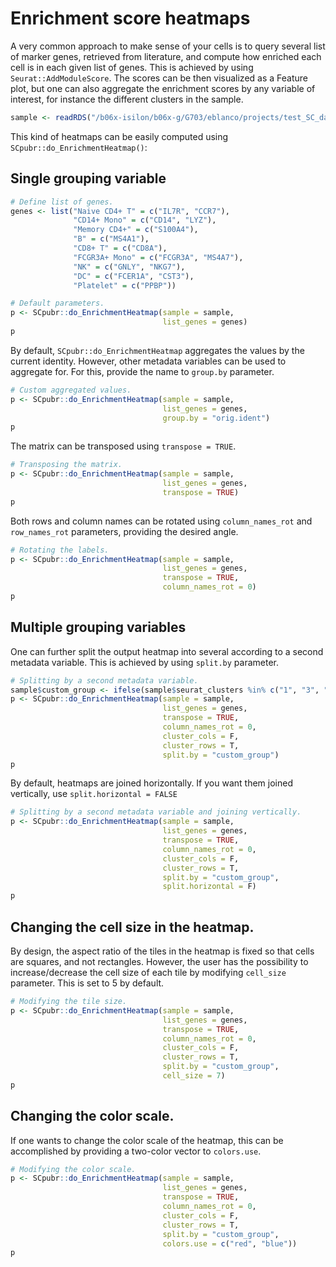 # Enrichment score heatmaps

A very common approach to make sense of your cells is to query several list of marker genes, retrieved from literature, and compute how enriched each cell is in each given list of genes. This is achieved by using `Seurat::AddModuleScore`. The scores can be then visualized as a Feature plot, but one can also aggregate the enrichment scores by any variable of interest, for instance the different clusters in the sample.

```r
sample <- readRDS("/b06x-isilon/b06x-g/G703/eblanco/projects/test_SC_datasets/sc_dataset.rds")
```

This kind of heatmaps can be easily computed using `SCpubr::do_EnrichmentHeatmap()`:

## Single grouping variable

```r
# Define list of genes.
genes <- list("Naive CD4+ T" = c("IL7R", "CCR7"),
              "CD14+ Mono" = c("CD14", "LYZ"),
              "Memory CD4+" = c("S100A4"),
              "B" = c("MS4A1"),
              "CD8+ T" = c("CD8A"),
              "FCGR3A+ Mono" = c("FCGR3A", "MS4A7"),
              "NK" = c("GNLY", "NKG7"),
              "DC" = c("FCER1A", "CST3"),
              "Platelet" = c("PPBP"))

# Default parameters.
p <- SCpubr::do_EnrichmentHeatmap(sample = sample,
                                  list_genes = genes)
p
```
By default, `SCpubr::do_EnrichmentHeatmap` aggregates the values by the current identity. However, other metadata variables can be used to aggregate for. For this, provide the name to `group.by` parameter.

```r
# Custom aggregated values.
p <- SCpubr::do_EnrichmentHeatmap(sample = sample,
                                  list_genes = genes,
                                  group.by = "orig.ident")
p
```

The matrix can be transposed using `transpose = TRUE`.

```r
# Transposing the matrix.
p <- SCpubr::do_EnrichmentHeatmap(sample = sample,
                                  list_genes = genes,
                                  transpose = TRUE)
p
```


Both rows and column names can be rotated using `column_names_rot`  and `row_names_rot` parameters, providing the desired angle.

```r
# Rotating the labels.
p <- SCpubr::do_EnrichmentHeatmap(sample = sample,
                                  list_genes = genes,
                                  transpose = TRUE,
                                  column_names_rot = 0)
p
```

## Multiple grouping variables
One can further split the output heatmap into several according to a second metadata variable. This is achieved by using `split.by` parameter.
```r
# Splitting by a second metadata variable.
sample$custom_group <- ifelse(sample$seurat_clusters %in% c("1", "3", "5", "7", "9"), "Group A", "Group B")
p <- SCpubr::do_EnrichmentHeatmap(sample = sample,
                                  list_genes = genes,
                                  transpose = TRUE,
                                  column_names_rot = 0,
                                  cluster_cols = F,
                                  cluster_rows = T,
                                  split.by = "custom_group")
p
```


By default, heatmaps are joined horizontally. If you want them joined vertically, use `split.horizontal = FALSE`

```r
# Splitting by a second metadata variable and joining vertically.
p <- SCpubr::do_EnrichmentHeatmap(sample = sample,
                                  list_genes = genes,
                                  transpose = TRUE,
                                  column_names_rot = 0,
                                  cluster_cols = F,
                                  cluster_rows = T,
                                  split.by = "custom_group",
                                  split.horizontal = F)
p
```
## Changing the cell size in the heatmap.

By design, the aspect ratio of the tiles in the heatmap is fixed so that cells are squares, and not rectangles. However, the user has the possibility to increase/decrease the cell size of each tile by modifying `cell_size` parameter. This is set to 5 by default.
```r
# Modifying the tile size.
p <- SCpubr::do_EnrichmentHeatmap(sample = sample,
                                  list_genes = genes,
                                  transpose = TRUE,
                                  column_names_rot = 0,
                                  cluster_cols = F,
                                  cluster_rows = T,
                                  split.by = "custom_group",
                                  cell_size = 7)
p
```

## Changing the color scale.

If one wants to change the color scale of the heatmap, this can be accomplished by providing a two-color vector to `colors.use`. 

```r
# Modifying the color scale.
p <- SCpubr::do_EnrichmentHeatmap(sample = sample,
                                  list_genes = genes,
                                  transpose = TRUE,
                                  column_names_rot = 0,
                                  cluster_cols = F,
                                  cluster_rows = T,
                                  split.by = "custom_group",
                                  colors.use = c("red", "blue"))
p
```

